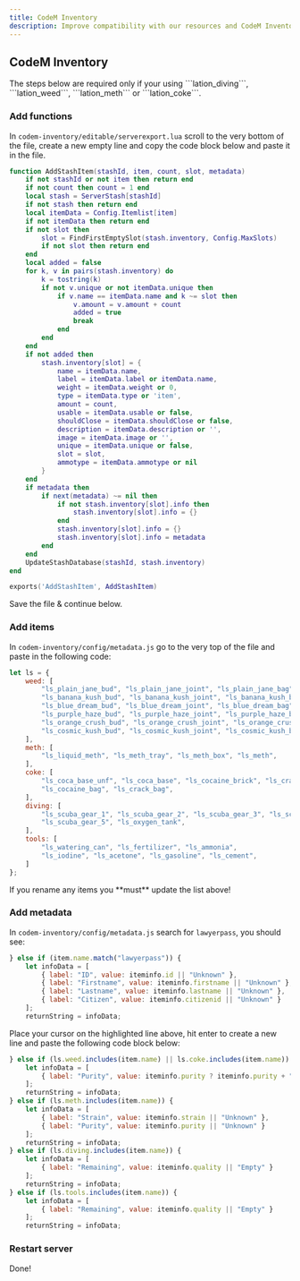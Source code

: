 ```yaml
---
title: CodeM Inventory
description: Improve compatibility with our resources and CodeM Inventory
---
```



## CodeM Inventory

<Callout type="warning" emoji="⚠️">
    The steps below are required only if your using ```lation_diving```, ```lation_weed```, ```lation_meth``` or ```lation_coke```.
</Callout>

<Steps>

### Add functions

In ```codem-inventory/editable/serverexport.lua``` scroll to the very bottom of the file, create a new empty line and copy the code block below and paste it in the file.

```lua copy filename="codem-inventory/editable/serverexport.lua"
function AddStashItem(stashId, item, count, slot, metadata)
    if not stashId or not item then return end
    if not count then count = 1 end
    local stash = ServerStash[stashId]
    if not stash then return end
    local itemData = Config.Itemlist[item]
    if not itemData then return end
    if not slot then
        slot = FindFirstEmptySlot(stash.inventory, Config.MaxSlots)
        if not slot then return end
    end
    local added = false
    for k, v in pairs(stash.inventory) do
        k = tostring(k)
        if not v.unique or not itemData.unique then
            if v.name == itemData.name and k ~= slot then
                v.amount = v.amount + count
                added = true
                break
            end
        end
    end
    if not added then
        stash.inventory[slot] = {
            name = itemData.name,
            label = itemData.label or itemData.name,
            weight = itemData.weight or 0,
            type = itemData.type or 'item',
            amount = count,
            usable = itemData.usable or false,
            shouldClose = itemData.shouldClose or false,
            description = itemData.description or '',
            image = itemData.image or '',
            unique = itemData.unique or false,
            slot = slot,
            ammotype = itemData.ammotype or nil
        }
    end
    if metadata then
        if next(metadata) ~= nil then
            if not stash.inventory[slot].info then
                stash.inventory[slot].info = {}
            end
            stash.inventory[slot].info = {}
            stash.inventory[slot].info = metadata
        end
    end
    UpdateStashDatabase(stashId, stash.inventory)
end

exports('AddStashItem', AddStashItem)
```

Save the file & continue below.

### Add items

In ```codem-inventory/config/metadata.js``` go to the very top of the file and paste in the following code:

```js copy filename="codem-inventory/config/metadata.js"
let ls = {
    weed: [
        "ls_plain_jane_bud", "ls_plain_jane_joint", "ls_plain_jane_bag",
        "ls_banana_kush_bud", "ls_banana_kush_joint", "ls_banana_kush_bag",
        "ls_blue_dream_bud", "ls_blue_dream_joint", "ls_blue_dream_bag",
        "ls_purple_haze_bud", "ls_purple_haze_joint", "ls_purple_haze_bag",
        "ls_orange_crush_bud", "ls_orange_crush_joint", "ls_orange_crush_bag",
        "ls_cosmic_kush_bud", "ls_cosmic_kush_joint", "ls_cosmic_kush_bag",
    ],
    meth: [
        "ls_liquid_meth", "ls_meth_tray", "ls_meth_box", "ls_meth",
    ],
    coke: [
        "ls_coca_base_unf", "ls_coca_base", "ls_cocaine_brick", "ls_crack_brick",
        "ls_cocaine_bag", "ls_crack_bag",
    ],
    diving: [
        "ls_scuba_gear_1", "ls_scuba_gear_2", "ls_scuba_gear_3", "ls_scuba_gear_4",
        "ls_scuba_gear_5", "ls_oxygen_tank",
    ],
    tools: [
        "ls_watering_can", "ls_fertilizer", "ls_ammonia",
        "ls_iodine", "ls_acetone", "ls_gasoline", "ls_cement",
    ]
};
```

<Callout type="error" emoji="⛔">
    If you rename any items you **must** update the list above!
</Callout>
 
### Add metadata
In ```codem-inventory/config/metadata.js``` search for ```lawyerpass```, you should see:

```js filename="codem-inventory/config/metadata.js" {8}
} else if (item.name.match("lawyerpass")) {
    let infoData = [
        { label: "ID", value: iteminfo.id || "Unknown" },
        { label: "Firstname", value: iteminfo.firstname || "Unknown" },
        { label: "Lastname", value: iteminfo.lastname || "Unknown" },
        { label: "Citizen", value: iteminfo.citizenid || "Unknown" }
    ];
    returnString = infoData;
```

Place your cursor on the highlighted line above, hit enter to create a new line and paste the following code block below:

```js copy filename="codem-inventory/config/metadata.js"
} else if (ls.weed.includes(item.name) || ls.coke.includes(item.name)) {
    let infoData = [
        { label: "Purity", value: iteminfo.purity ? iteminfo.purity + "%" : "Unknown" }
    ];
    returnString = infoData;
} else if (ls.meth.includes(item.name)) {
    let infoData = [
        { label: "Strain", value: iteminfo.strain || "Unknown" },
        { label: "Purity", value: iteminfo.purity || "Unknown" }
    ];
    returnString = infoData;
} else if (ls.diving.includes(item.name)) {
    let infoData = [
        { label: "Remaining", value: iteminfo.quality || "Empty" }
    ];
    returnString = infoData;
} else if (ls.tools.includes(item.name)) {
    let infoData = [
        { label: "Remaining", value: iteminfo.quality || "Empty" }
    ];
    returnString = infoData;
```

### Restart server
Done!

</Steps>